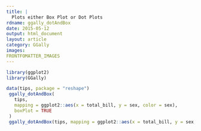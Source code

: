 ```yaml
---
title: |
  Plots either Box Plot or Dot Plots
rdname: ggally_dotAndBox
date: 2015-05-12
output: html_document
layout: article
category: GGally
images:
FRONTFOMATTER_IMAGES
---
```


```r
library(ggplot2)
library(GGally)
```

```r

data(tips, package = "reshape")
 ggally_dotAndBox(
   tips,
   mapping = ggplot2::aes(x = total_bill, y = sex, color = sex),
   boxPlot = TRUE
 )
 ggally_dotAndBox(tips, mapping = ggplot2::aes(x = total_bill, y = sex, color = sex), boxPlot=FALSE)



```